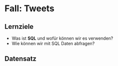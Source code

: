 # Fall: Tweets

## Lernziele

-   Was ist **SQL** und wofür können wir es verwenden?
-   Wie können wir mit SQL Daten abfragen?

## Datensatz
